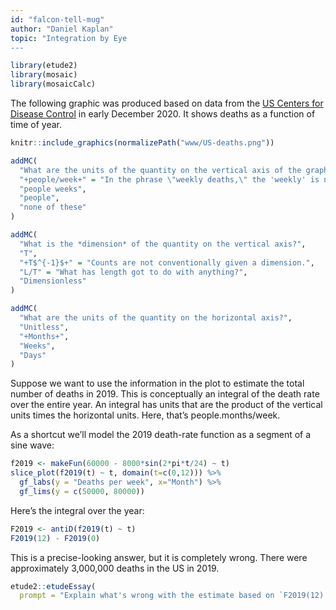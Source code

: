 ```yaml
---
id: "falcon-tell-mug"
author: "Daniel Kaplan"
topic: "Integration by Eye
---
```


```r
library(etude2)
library(mosaic)
library(mosaicCalc)
```


The following graphic was produced based on data from the [US Centers for Disease Control](https://www.cdc.gov/nchs/nvss/vsrr/covid19/excess_deaths.htm) in early December 2020. It shows deaths as a function of time of year.

```r
knitr::include_graphics(normalizePath("www/US-deaths.png"))
```

```r
addMC(
  "What are the units of the quantity on the vertical axis of the graph?",
  "+people/week+" = "In the phrase \"weekly deaths,\" the 'weekly' is not an adjective (as might be the case in, say, \"traffic deaths,\" but a description of the time interval over which the count was made.",
  "people weeks",
  "people", 
  "none of these"
)
```




```r
addMC(
  "What is the *dimension* of the quantity on the vertical axis?",
  "T",
  "+T$^{-1}$+" = "Counts are not conventionally given a dimension.",
  "L/T" = "What has length got to do with anything?",
  "Dimensionless"
)
```

```r
addMC(
  "What are the units of the quantity on the horizontal axis?",
  "Unitless",
  "+Months+",
  "Weeks",
  "Days"
)
```

Suppose we want to use the information in the plot to estimate the total number of deaths in 2019. This is conceptually an integral of the death rate over the entire year. An integral has units that are the product of the vertical units times the horizontal units. Here, that's people.months/week.

As a shortcut we'll model the 2019 death-rate function as a segment of a sine wave:
 
```r
f2019 <- makeFun(60000 - 8000*sin(2*pi*t/24) ~ t)
slice_plot(f2019(t) ~ t, domain(t=c(0,12))) %>%
  gf_labs(y = "Deaths per week", x="Month") %>%
  gf_lims(y = c(50000, 80000))
```

Here's the integral over the year:

```r
F2019 <- antiD(f2019(t) ~ t)
F2019(12) - F2019(0)
```
This is a precise-looking answer, but it is completely wrong. There were approximately 3,000,000 deaths in the US in 2019.


```r
etude2::etudeEssay(
  prompt = "Explain what's wrong with the estimate based on `F2019(12) - F2019(0)` and how you can easily fix it. (Hint: What are the units of `F2019()`?)")
```

